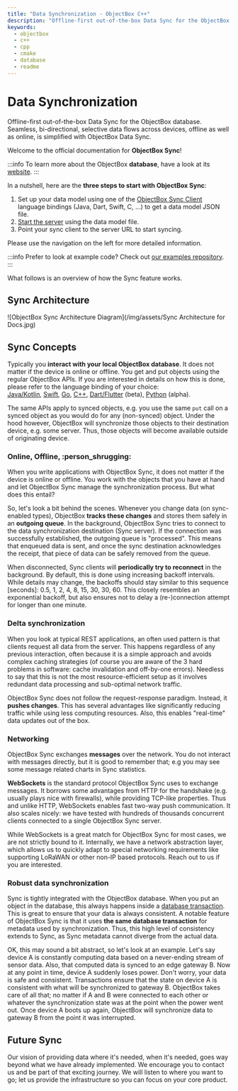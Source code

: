 ```yaml
---
title: "Data Synchronization - ObjectBox C++"
description: "Offline-first out-of-the-box Data Sync for the ObjectBox database. Seamless, bi-directional, selective data flows across devices, offline as well as online, ..."
keywords:
  - objectbox
  - c++
  - cpp
  - cmake
  - database
  - readme
---
```








<TechnicalArticleSchema
  headline="Data Synchronization - ObjectBox C++"
  description="Offline-first out-of-the-box Data Sync for the ObjectBox database. Seamless, bi-directional, selective data flows across devices, offline as well as online, ..."
  url="https://cpp.objectbox.io/README"
  datePublished="2025-07-17"
  dateModified="2025-07-17"
/>

# Data Synchronization

Offline-first out-of-the-box Data Sync for the ObjectBox database. Seamless, bi-directional, selective data flows across devices, offline as well as online, is simplified with ObjectBox Data Sync.


Welcome to the official documentation for **ObjectBox Sync**!

:::info
To learn more about the ObjectBox **database**, have a look at its [website](https://objectbox.io/offline-first-mobile-database/).
:::

In a nutshell, here are the **three steps to start with ObjectBox Sync**:

1. Set up your data model using one of the [ObjectBox Sync Client](sync-client) language bindings (Java, Dart, Swift, C, ...) to get a data model JSON file.
2. [Start the server](sync-server/) using the data model file.
3. Point your sync client to the server URL to start syncing.

Please use the navigation on the left for more detailed information.

:::info
Prefer to look at example code? Check out [our examples repository](https://github.com/objectbox/objectbox-sync-examples).
:::

What follows is an overview of how the Sync feature works.

## Sync Architecture

![ObjectBox Sync Architecture Diagram](/img/assets/Sync Architecture for Docs.jpg)

## Sync Concepts

Typically you **interact with your local ObjectBox database**. It does not matter if the device is online or offline. You get and put objects using the regular ObjectBox APIs. If you are interested in details on how this is done, please refer to the language binding of your choice:\
[Java/Kotlin](https://docs.objectbox.io/), [Swift](https://swift.objectbox.io/), [Go](https://golang.objectbox.io/), [C++](https://cpp.objectbox.io/), [Dart/Flutter](https://github.com/objectbox/objectbox-dart) (beta), [Python](https://github.com/objectbox/objectbox-python) (alpha).

The same APIs apply to synced objects, e.g. you use the same `put` call on a synced object as you would do for any (non-synced) object. Under the hood however, ObjectBox will synchronize those objects to their destination device, e.g. some server. Thus, those objects will become available outside of originating device.

### Online, Offline, :person\_shrugging:

When you write applications with ObjectBox Sync, it does not matter if the device is online or offline. You work with the objects that you have at hand and let ObjectBox Sync manage the synchronization process. But what does this entail?

So, let's look a bit behind the scenes. Whenever you change data (on sync-enabled types), ObjectBox **tracks these changes** and stores them safely in an **outgoing queue**. In the background, ObjectBox Sync tries to connect to the data synchronization destination (Sync server). If the connection was successfully established, the outgoing queue is "processed". This means that enqueued data is sent, and once the sync destination acknowledges the receipt, that piece of data can be safely removed from the queue.

When disconnected, Sync clients will **periodically try to reconnect** in the background. By default, this is done using increasing backoff intervals. While details may change, the backoffs should stay similar to this sequence \[seconds]: 0.5, 1, 2, 4, 8, 15, 30, 30, 60. This closely resembles an exponential backoff, but also ensures not to delay a (re-)connection attempt for longer than one minute.

### Delta synchronization

When you look at typical REST applications, an often used pattern is that clients request all data from the server. This happens regardless of any previous interaction, often because it is a simple approach and avoids complex caching strategies (of course you are aware of the 3 hard problems in software: cache invalidation and off-by-one errors). Needless to say that this is not the most resource-efficient setup as it involves redundant data processing and sub-optimal network traffic.

ObjectBox Sync does not follow the request-response paradigm. Instead, it **pushes changes**. This has several advantages like significantly reducing traffic while using less computing resources. Also, this enables "real-time" data updates out of the box.

### Networking

ObjectBox Sync exchanges **messages** over the network. You do not interact with messages directly, but it is good to remember that; e.g you may see some message related charts in Sync statistics.

**WebSockets** is the standard protocol ObjectBox Sync uses to exchange messages. It borrows some advantages from HTTP for the handshake (e.g. usually plays nice with firewalls), while providing TCP-like properties. Thus and unlike HTTP, WebSockets enables fast two-way push communication. It also scales nicely: we have tested with hundreds of thousands concurrent clients connected to a single ObjectBox Sync server.

While WebSockets is a great match for ObjectBox Sync for most cases, we are not strictly bound to it. Internally, we have a network abstraction layer, which allows us to quickly adapt to special networking requirements like supporting LoRaWAN or other non-IP based protocols. Reach out to us if you are interested.

### Robust data synchronization

Sync is tightly integrated with the ObjectBox database. When you put an object in the database, this always happens inside a [database transaction](https://en.wikipedia.org/wiki/Database_transaction). This is great to ensure that your data is always consistent. A notable feature of ObjectBox Sync is that it uses **the same database transaction** for metadata used by synchronization. Thus, this high level of consistency extends to Sync, as Sync metadata cannot diverge from the actual data.

OK, this may sound a bit abstract, so let's look at an example. Let's say device A is constantly computing data based on a never-ending stream of sensor data. Also, that computed data is synced to an edge gateway B. Now at any point in time, device A suddenly loses power. Don't worry, your data is safe and consistent. Transactions ensure that the state on device A is consistent with what will be synchronized to gateway B. ObjectBox takes care of all that; no matter if A and B were connected to each other or whatever the synchronization state was at the point when the power went out. Once device A boots up again, ObjectBox will synchronize data to gateway B from the point it was interrupted.

## Future Sync

Our vision of providing data where it's needed, when it's needed, goes way beyond what we have already implemented. We encourage you to contact us and be part of that exciting journey. We will listen to where you want to go; let us provide the infrastructure so you can focus on your core product.